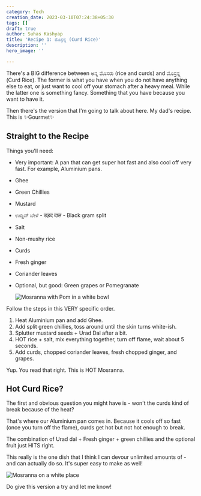 ```yaml
---
category: Tech
creation_date: 2023-03-10T07:24:38+05:30
tags: []
draft: true
author: Suhas Kashyap
title: 'Recipe 1: ಮೊಸ್ರನ್ನ (Curd Rice)'
description: ''
hero_image: ''

---
```

There's a BIG difference between ಅನ್ನ ಮೊಸರು (rice and curds) and ಮೊಸ್ರನ್ನ (Curd Rice). The former is what you have when you do not have anything else to eat, or just want to cool off your stomach after a heavy meal. While the latter one is something fancy. Something that you have because you want to have it.

Then there's the version that I'm going to talk about here. My dad's recipe. This is ✨Gourmet✨

## Straight to the Recipe

Things you'll need:

* Very important: A pan that can get super hot fast and also cool off very fast. For example, Aluminium pans.
* Ghee
* Green Chillies
* Mustard
* ಉದ್ದಿನ್ ಬೇಳೆ - उड़द दाल - Black gram split
* Salt
* Non-mushy rice
* Curds
* Fresh ginger
* Coriander leaves
* Optional, but good: Green grapes or Pomegranate

  ![Mosranna with Pom in a white bowl](/blog/2023/mosranna1.jpeg "Mosranna with Pom")

Follow the steps in this VERY specific order.

1. Heat Aluminium pan and add Ghee.
2. Add split green chillies, toss around until the skin turns white-ish.
3. Splutter mustard seeds + Urad Dal after a bit.
4. HOT rice + salt, mix everything together, turn off flame, wait about 5 seconds.
5. Add curds, chopped coriander leaves, fresh chopped ginger, and grapes. 

Yup. You read that right. This is HOT Mosranna.

## Hot Curd Rice?

The first and obvious question you might have is - won't the curds kind of break because of the heat?

That's where our Aluminium pan comes in. Because it cools off so fast (once you turn off the flame), curds get hot but not hot enough to break.

The combination of Urad dal + Fresh ginger + green chillies and the optional fruit just HITS right. 

This really is the one dish that I think I can devour unlimited amounts of - and can actually do so. It's super easy to make as well!

![Mosranna on a white place](/blog/2023/mosranna2.jpeg "Mosranna with grapes")

Do give this version a try and let me know!